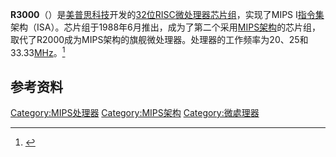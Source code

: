{{Expand language|1=en|time=2021-02-23T02:33:32+00:00}}
{{Infobox CPU architecture
| name       = R3000
| designer   =  [[美普思科技|美普思科技]]
| bits       = [[32位|32位]]
| introduced = 
| version    = 
| design     = [[RISC|RISC]]
| type       = 
| encoding   = 
| branching  = 
| endianness = 
| page size  = 
| extensions = 
| open       = 
| registers  = 
| gpr        = 
| fpr        = 
}}
'''R3000'''（{{lang-en|R3000}}）是[[美普思科技|美普思科技]]开发的[[32位|32位]][[RISC|RISC]][[微处理器|微处理器]][[芯片组|芯片组]]，实现了MIPS I[[指令集|指令集]]架构（ISA）。芯片组于1988年6月推出，成为了第二个采用[[MIPS架构|MIPS架构]]的芯片组，取代了R2000成为MIPS架构的旗舰微处理器。处理器的工作频率为20、25和33.33[[MHz|MHz]]。<ref>{{Cite web|title=MIPS Technologies R3000|url=https://www.cpu-world.com/CPUs/R3000/|accessdate=2021-02-23|work=www.cpu-world.com|archive-date=2017-04-21|archive-url=https://web.archive.org/web/20170421083434/http://www.cpu-world.com/CPUs/R3000/}}</ref>

==参考资料==
{{reflist}}

{{MIPS芯片}}
[[Category:MIPS处理器|Category:MIPS处理器]]
[[Category:MIPS架构|Category:MIPS架构]]
[[Category:微處理器|Category:微處理器]]
{{tech-stub}}